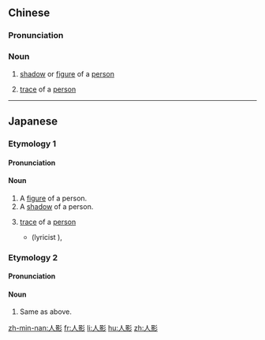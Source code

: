 ==Chinese==
{{zh-forms}}

===Pronunciation===
{{zh-pron
|m=rényǐng,er=y
|h=pfs=ngìn-yáng
|c=jan4 jing2
|mn=lâng-iáⁿ
|cat=n
}}

===Noun===
{{zh-noun}}

# [[shadow]] or [[figure]] of a [[person]]
# {{lb|zh|figurative}} [[trace]] of a [[person]]
#: {{zh-x|他 剛才 還 在 這裡，這 一會兒{r} 就 不 見 '''人影''' 了。|He was here a moment ago; now he's disappeared without a '''trace'''.}}

----

==Japanese==

===Etymology 1===
{{ja-kanjitab|ひと|かげ|yomi=kun}}

====Pronunciation====
{{ja-pron|ひとかげ|y=kun}}

====Noun====
{{ja-noun|ひとかげ}}

# A [[figure]] of a person.
# A [[shadow]] of a person.
# {{lb|ja|figurative}} [[trace]] of a [[person]]
#* {{w2|ja|德永英明|德永英&#xE0104;明}} (lyricist {{lang|ja|大木誠}}), {{w|ja:Rainy Blue|Rainy Blue}}
#*: {{ja-usex|'''人影'''も見えない午前0時|'''ひとかげ''' も みえない ごぜん 0-じ|Midnight, and not a single person can be seen (lit. ''a midnight where not even '''the shadow of a person''' can be seen'')}}

===Etymology 2===
{{ja-kanjitab|じん|えい|yomi=on}}

====Pronunciation====
{{ja-pron|じんえい|y=on}}

====Noun====
{{ja-noun|じんえい}}

# Same as above.

[[zh-min-nan:人影]]
[[fr:人影]]
[[li:人影]]
[[hu:人影]]
[[zh:人影]]